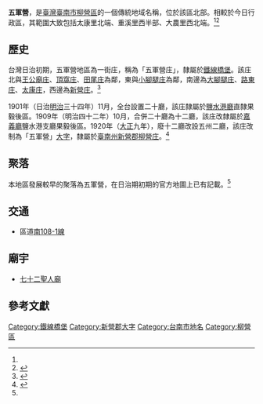{{noteTA　
|1 = zh-cn:庄; zh-hk:庄; zh-tw:庄;
}}
'''五軍營'''，是[[臺灣|臺灣]][[臺南市|臺南市]][[柳營區|柳營區]]的一個傳統地域名稱，位於該區北部。相較於今日行政區，其範圍大致包括太康里北端、重溪里西半部、大農里西北端。<ref name="臺灣堡圖"/><ref name="柳營鄉地圖">{{cite book |title=臺南縣柳營鄉行政區域圖 |date=2005年12月 |publisher=內政部}}</ref>

==歷史==
台灣日治初期，五軍營地區為一街庄，稱為「五軍營庄」，隸屬於[[鐵線橋堡|鐵線橋堡]]。該庄北與[[王公廟_(臺南市)|王公廟庄]]、[[頂窩庄|頂窩庄]]、[[田尾_(臺南市)|田尾庄]]為鄰，東與[[小腳腿庄|小腳腿庄]]為鄰，南邊為[[大腳腿_(臺南市)|大腳腿庄]]、[[路東庄|路東庄]]、[[太康庄|太康庄]]，西邊為[[新營_(大字)|新營庄]]。<ref name="臺灣堡圖">{{cite book |title=臺灣堡圖 |date=1904年 |publisher=臺灣總督府}}</ref>

1901年（日治[[明治|明治]]三十四年）11月，全台設置二十廳，該庄隸屬於[[鹽水港廳|鹽水港廳]]直隸果毅後區。1909年（明治四十二年）10月，合併二十廳為十二廳，該庄改隸屬於[[嘉義廳|嘉義廳]]鹽水港支廳果毅後區。1920年（[[大正|大正]]九年），廢十二廳改設五州二廳，該庄改制為「五軍營」[[大字|大字]]，隸屬於[[臺南州|臺南州]][[新營郡|新營郡]][[柳營庄|柳營庄]]。<ref>{{cite book |editor=台灣總督府、台灣日日新報社合編 |title=新舊對照管轄便覽 |date=1921年 |publisher=成文出版社}}</ref>

==聚落==
本地區發展較早的聚落為五軍營，在日治期初期的官方地圖上已有記載。<ref name="臺灣堡圖"/>

==交通==
*區道[[南108-1線|南108-1線]]

==廟宇==
*[[七十二聖人廟|七十二聖人廟]]

==參考文獻==
{{reflist}}

{{新營郡}}

[[Category:鐵線橋堡|Category:鐵線橋堡]]
[[Category:新營郡大字|Category:新營郡大字]]
[[Category:台南市地名|Category:台南市地名]]
[[Category:柳營區|Category:柳營區]]
